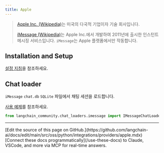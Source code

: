 ```yaml
---
title: Apple
---
```


>[Apple Inc. (Wikipedia)](https://en.wikipedia.org/wiki/Apple_Inc.)는 미국의
> 다국적 기업이자 기술 회사입니다.
>
> [iMessage (Wikipedia)](https://en.wikipedia.org/wiki/IMessage)는 Apple Inc.에서 개발하여
> 2011년에 출시한 인스턴트 메시징 서비스입니다.
> `iMessage`는 Apple 플랫폼에서만 작동합니다.

## Installation and Setup

[설정 지침](/oss/python/integrations/chat_loaders/imessage)을 참조하세요.

## Chat loader

`iMessage` `chat.db` `SQLite` 파일에서 채팅 세션을 로드합니다.

[사용 예제](/oss/python/integrations/chat_loaders/imessage)를 참조하세요.

```python
from langchain_community.chat_loaders.imessage import IMessageChatLoader
```

---

<Callout icon="pen-to-square" iconType="regular">
    [Edit the source of this page on GitHub.](https://github.com/langchain-ai/docs/edit/main/src/oss/python/integrations/providers/apple.mdx)
</Callout>
<Tip icon="terminal" iconType="regular">
    [Connect these docs programmatically](/use-these-docs) to Claude, VSCode, and more via MCP for    real-time answers.
</Tip>
